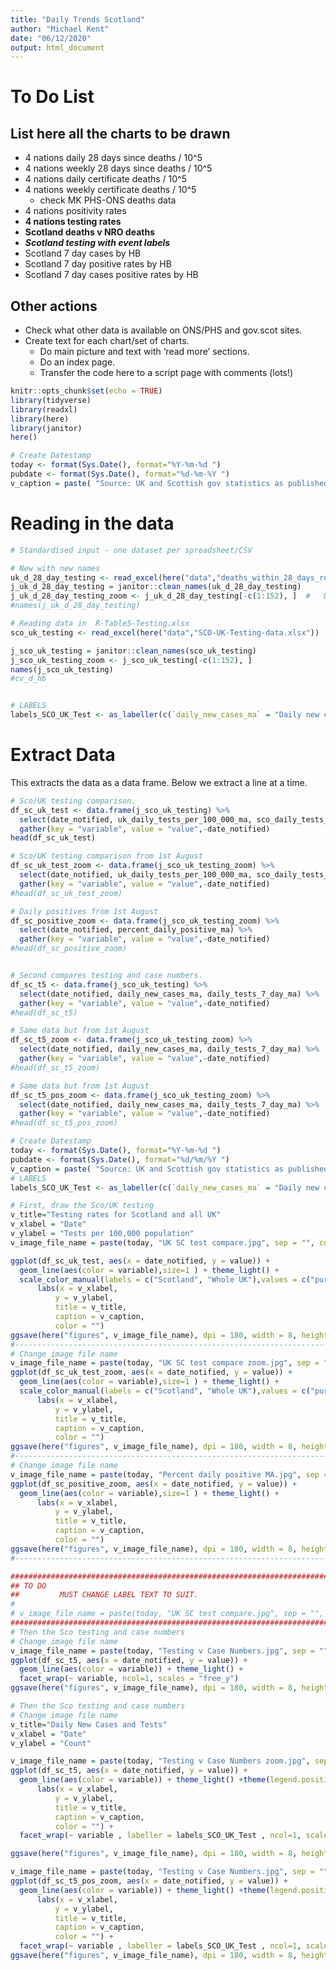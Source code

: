 ```yaml
---
title: "Daily Trends Scotland"
author: "Michael Kent"
date: "06/12/2020"
output: html_document
---
```

# To Do List

## List here all the charts to be drawn

* 4 nations daily 28 days since deaths / 10^5
* 4 nations weekly 28 days since  deaths / 10^5
* 4 nations daily certificate deaths / 10^5
* 4 nations weekly certificate deaths / 10^5
  * check MK PHS-ONS deaths data
* 4 nations positivity rates
* __4 nations testing rates__
* __Scotland deaths v NRO deaths__
* ___Scotland testing with event labels___
* Scotland 7 day cases by HB
* Scotland 7 day positive rates by HB
* Scotland 7 day cases positive rates by HB

## Other actions

- Check what other data is available on ONS/PHS and gov.scot sites.
- Create text for each chart/set of charts.
  - Do main picture and text with 'read more' sections.
  - Do an index page.
  - Transfer the code here to a script page with comments (lots!) 

```r
knitr::opts_chunk$set(echo = TRUE)
library(tidyverse)
library(readxl)
library(here)
library(janitor)
here()

# Create Datestamp
today <- format(Sys.Date(), format="%Y-%m-%d ") 
pubdate <- format(Sys.Date(), format="%d-%m-%Y ") 
v_caption = paste( "Source: UK and Scottish gov statistics as published ", pubdate, " © TTS", sep = "", collapse=NULL)

```

# Reading in the data

```r
# Standardised input - one dataset per spreadsheet/CSV

# New with new names
uk_d_28_day_testing <- read_excel(here("data","deaths_within_28_days_reported.xlsx"))
j_uk_d_28_day_testing = janitor::clean_names(uk_d_28_day_testing)
j_uk_d_28_day_testing_zoom <- j_uk_d_28_day_testing[-c(1:152), ]  #   Data from 1st Agust
#names(j_uk_d_28_day_testing)

# Reading data in  R-Table5-Testing.xlsx
sco_uk_testing <- read_excel(here("data","SCO-UK-Testing-data.xlsx"))

j_sco_uk_testing = janitor::clean_names(sco_uk_testing)
j_sco_uk_testing_zoom <- j_sco_uk_testing[-c(1:152), ]
names(j_sco_uk_testing)
#cv_d_hb


# LABELS
labels_SCO_UK_Test <- as_labeller(c(`daily_new_cases_ma` = "Daily new cases (7 day MA)", `daily_tests_7_day_ma` = "Daily tests (7 day MA)"))

```
# Extract Data
This extracts the data as a data frame.  Below we extract a line at a time.
```r
# Sco/UK testing comparison.
df_sc_uk_test <- data.frame(j_sco_uk_testing) %>%
  select(date_notified, uk_daily_tests_per_100_000_ma, sco_daily_tests_per_100_000_ma) %>%
  gather(key = "variable", value = "value",-date_notified)
head(df_sc_uk_test)

# Sco/UK testing comparison from 1st August
df_sc_uk_test_zoom <- data.frame(j_sco_uk_testing_zoom) %>%
  select(date_notified, uk_daily_tests_per_100_000_ma, sco_daily_tests_per_100_000_ma) %>%
  gather(key = "variable", value = "value",-date_notified)
#head(df_sc_uk_test_zoom)

# Daily positives from 1st August
df_sc_positive_zoom <- data.frame(j_sco_uk_testing_zoom) %>%
  select(date_notified, percent_daily_positive_ma) %>%
  gather(key = "variable", value = "value",-date_notified)
#head(df_sc_positive_zoom)


# Second compares testing and case numbers.
df_sc_t5 <- data.frame(j_sco_uk_testing) %>%
  select(date_notified, daily_new_cases_ma, daily_tests_7_day_ma) %>%
  gather(key = "variable", value = "value",-date_notified)
#head(df_sc_t5)

# Same data but from 1st August
df_sc_t5_zoom <- data.frame(j_sco_uk_testing_zoom) %>%
  select(date_notified, daily_new_cases_ma, daily_tests_7_day_ma) %>%
  gather(key = "variable", value = "value",-date_notified)
#head(df_sc_t5_zoom)

# Same data but from 1st August
df_sc_t5_pos_zoom <- data.frame(j_sco_uk_testing_zoom) %>%
  select(date_notified, daily_new_cases_ma, daily_tests_7_day_ma) %>%
  gather(key = "variable", value = "value",-date_notified)
#head(df_sc_t5_pos_zoom)

```
```r
# Create Datestamp
today <- format(Sys.Date(), format="%Y-%m-%d ") 
pubdate <- format(Sys.Date(), format="%d/%m/%Y ") 
v_caption = paste( "Source: UK and Scottish gov statistics as published ", pubdate, " © TTS", sep = "", collapse=NULL)
# LABELS
labels_SCO_UK_Test <- as_labeller(c(`daily_new_cases_ma` = "Daily new cases (7 day MA)", `daily_tests_7_day_ma` = "Daily tests (7 day MA)"))

# First, draw the Sco/UK testing
v_title="Testing rates for Scotland and all UK"
v_xlabel = "Date"
v_ylabel = "Tests per 100,000 population"
v_image_file_name = paste(today, "UK SC test compare.jpg", sep = "", collapse=NULL)

ggplot(df_sc_uk_test, aes(x = date_notified, y = value)) + 
  geom_line(aes(color = variable),size=1 ) + theme_light() + 
  scale_color_manual(labels = c("Scotland", "Whole UK"),values = c("purple3", "steelblue3") ) +  
      labs(x = v_xlabel, 
          y = v_ylabel, 
          title = v_title,
          caption = v_caption,
          color = "") 
ggsave(here("figures", v_image_file_name), dpi = 180, width = 8, height = 6)
#------------------------------------------------------------------------------------
# Change image file name
v_image_file_name = paste(today, "UK SC test compare zoom.jpg", sep = "", collapse=NULL)
ggplot(df_sc_uk_test_zoom, aes(x = date_notified, y = value)) + 
  geom_line(aes(color = variable),size=1 ) + theme_light() + 
  scale_color_manual(labels = c("Scotland", "Whole UK"),values = c("purple3", "steelblue3") ) +  
      labs(x = v_xlabel, 
          y = v_ylabel, 
          title = v_title,
          caption = v_caption,
          color = "") 
ggsave(here("figures", v_image_file_name), dpi = 180, width = 8, height = 6)
#------------------------------------------------------------------------------------
# Change image file name
v_image_file_name = paste(today, "Percent daily positive MA.jpg", sep = "", collapse=NULL)
ggplot(df_sc_positive_zoom, aes(x = date_notified, y = value)) + 
  geom_line(aes(color = variable),size=1 ) + theme_light() + 
      labs(x = v_xlabel, 
          y = v_ylabel, 
          title = v_title,
          caption = v_caption,
          color = "") 
ggsave(here("figures", v_image_file_name), dpi = 180, width = 8, height = 6)
#------------------------------------------------------------------------------------

##########################################################################
## TO DO
##         MUST CHANGE LABEL TEXT TO SUIT.
#
# v_image_file_name = paste(today, "UK SC test compare.jpg", sep = "", collapse=NULL)
###########################################################################
# Then the Sco testing and case numbers
# Change image file name
v_image_file_name = paste(today, "Testing v Case Numbers.jpg", sep = "", collapse=NULL)
ggplot(df_sc_t5, aes(x = date_notified, y = value)) + 
  geom_line(aes(color = variable)) + theme_light() +
  facet_wrap(~ variable, ncol=1, scales = "free_y")
ggsave(here("figures", v_image_file_name), dpi = 180, width = 8, height = 6)

# Then the Sco testing and case numbers
# Change image file name
v_title="Daily New Cases and Tests"
v_xlabel = "Date"
v_ylabel = "Count"

v_image_file_name = paste(today, "Testing v Case Numbers zoom.jpg", sep = "", collapse=NULL)
ggplot(df_sc_t5, aes(x = date_notified, y = value)) + 
  geom_line(aes(color = variable)) + theme_light() +theme(legend.position = "none")+
      labs(x = v_xlabel, 
          y = v_ylabel, 
          title = v_title,
          caption = v_caption,
          color = "") +
  facet_wrap(~ variable , labeller = labels_SCO_UK_Test , ncol=1, scales = "free_y")

ggsave(here("figures", v_image_file_name), dpi = 180, width = 8, height = 6)

v_image_file_name = paste(today, "Testing v Case Numbers.jpg", sep = "", collapse=NULL)
ggplot(df_sc_t5_pos_zoom, aes(x = date_notified, y = value)) + 
  geom_line(aes(color = variable)) + theme_light() +theme(legend.position = "none")+
      labs(x = v_xlabel, 
          y = v_ylabel, 
          title = v_title,
          caption = v_caption,
          color = "") +
  facet_wrap(~ variable , labeller = labels_SCO_UK_Test , ncol=1, scales = "free_y")
ggsave(here("figures", v_image_file_name), dpi = 180, width = 8, height = 6)


```



<!-- ```{r drawlines} -->
<!-- sc_test_daycase <- ggplot(data = j_sco_uk_testing, aes(x = date_notified, y = daily_new_cases)) -->
<!-- sc_test_per_ma <- ggplot(data = j_sco_uk_testing, aes(x = date_notified, y =  daily_tests_per_100_000_ma )) -->
<!-- sc_test_daycase + geom_line() -->
<!-- sc_test_per_ma + geom_line() -->
<!-- ```   -->
  
  
  